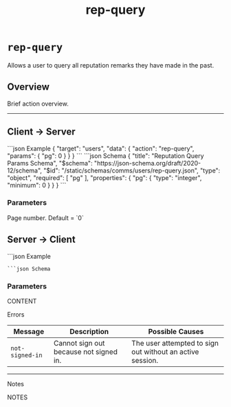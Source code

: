 ﻿---
title: "rep-query"
---

# `rep-query`

Allows a user to query all reputation remarks they have made in the past.

## Overview

Brief action overview.

---

## Client → Server

<CodeGroup>
```json Example
{
    "target": "users",
    "data": {
        "action": "rep-query",
        "params": {
            "pg": 0
        }
    }
}
```
```json Schema
{
    "title": "Reputation Query Params Schema",
    "$schema": "https://json-schema.org/draft/2020-12/schema",
    "$id": "/static/schemas/comms/users/rep-query.json",
    "type": "object",
    "required": [
        "pg"
    ],
    "properties": {
        "pg": {
            "type": "integer",
            "minimum": 0
        }
    }
}
```
</CodeGroup>

### Parameters

<ParamField body="pg" type="integer">
    Page number. Default = `0`
</ParamField>

## Server → Client

<CodeGroup>
```json Example

```
```json Schema

```
</CodeGroup>

### Parameters

<ParamField body="NAME" type="TYPE" required>
    CONTENT
</ParamField>


<Danger>Errors</Danger>

| Message         | Description                            | Possible Causes                                           |
|-----------------|----------------------------------------|-----------------------------------------------------------|
| `not-signed-in` | Cannot sign out because not signed in. | The user attempted to sign out without an active session. |

---

<Note>Notes</Note>

NOTES
